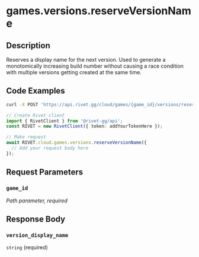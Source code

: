 

# games.versions.reserveVersionName

## Description

Reserves a display name for the next version. Used to generate a monotomically increasing build number without causing a race condition with multiple versions getting created at the same time.


## Code Examples

<CodeGroup title='Request' tag='POST' label='https://api.rivet.gg/cloud/games/{game_id}/versions/reserve-name'>

```bash {{ title: 'cURL' }}
curl -X POST 'https://api.rivet.gg/cloud/games/{game_id}/versions/reserve-name'
```

```ts
// Create Rivet client
import { RivetClient } from '@rivet-gg/api';
const RIVET = new RivetClient({ token: addYourTokenHere });

// Make request
await RIVET.cloud.games.versions.reserveVersionName({
  // Add your request body here
});
```

</CodeGroup>


## Request Parameters


### `game_id`

_Path parameter, required_





## Response Body

### `version_display_name`

`string` (required)



